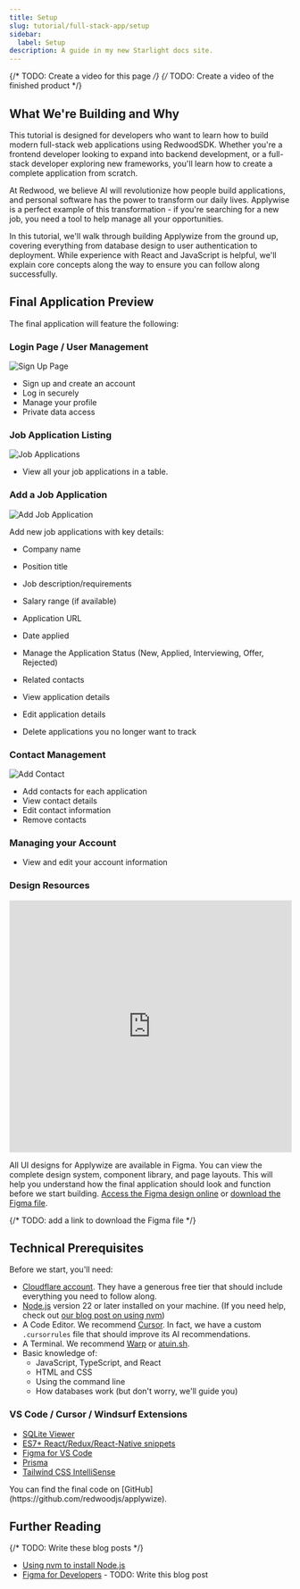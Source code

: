 ```yaml
---
title: Setup
slug: tutorial/full-stack-app/setup
sidebar:
  label: Setup
description: A guide in my new Starlight docs site.
---
```



{/* TODO: Create a video for this page */}
{/* TODO: Create a video of the finished product */}

## What We're Building and Why

This tutorial is designed for developers who want to learn how to build modern full-stack web applications using RedwoodSDK. Whether you're a frontend developer looking to expand into backend development, or a full-stack developer exploring new frameworks, you'll learn how to create a complete application from scratch.

At Redwood, we believe AI will revolutionize how people build applications, and personal software has the power to transform our daily lives. Applywise is a perfect example of this transformation - if you're searching for a new job, you need a tool to help manage all your opportunities.

In this tutorial, we'll walk through building Applywize from the ground up, covering everything from database design to user authentication to deployment. While experience with React and JavaScript is helpful, we'll explain core concepts along the way to ensure you can follow along successfully.

## Final Application Preview

The final application will feature the following:

### Login Page / User Management

![Sign Up Page](./images/signup.png)
- Sign up and create an account
- Log in securely
- Manage your profile
- Private data access

### Job Application Listing

![Job Applications](./images/application-list.png)

- View all your job applications in a table.

### Add a Job Application

![Add Job Application](./images/create-application.png)

Add new job applications with key details:
- Company name
- Position title
- Job description/requirements
- Salary range (if available)
- Application URL
- Date applied
- Manage the Application Status (New, Applied, Interviewing, Offer, Rejected)
- Related contacts

- View application details
- Edit application details
- Delete applications you no longer want to track

### Contact Management

![Add Contact](./images/add-contact.png)

- Add contacts for each application
- View contact details
- Edit contact information
- Remove contacts

### Managing your Account

- View and edit your account information

### Design Resources

<iframe style="border: 1px solid rgba(0, 0, 0, 0.1);" width="100%" height="450" src="https://embed.figma.com/design/nqBPIIfe0MO4W8zOfW4oae/Redwood-Reloaded-Tutorial?node-id=1-3&embed-host=share" allowfullscreen></iframe>

All UI designs for Applywize are available in Figma. You can view the complete design system, component library, and page layouts. This will help you understand how the final application should look and function before we start building. [Access the Figma design online](https://www.figma.com/design/nqBPIIfe0MO4W8zOfW4oae/Redwood-Reloaded-Tutorial?node-id=1-3&t=9gzbWUrBb2G3qdoa-1) or [download the Figma file]().

{/* TODO: add a link to download the Figma file */}

## Technical Prerequisites

Before we start, you'll need:
- [Cloudflare account](https://www.cloudflare.com/plans/). They have a generous free tier that should include everything you need to follow along.
- [Node.js](https://nodejs.org/en/download/) version 22 or later installed on your machine. (If you need help, check out [our blog post on using nvm]())
- A Code Editor. We recommend [Cursor](https://www.cursor.com/). In fact, we have a custom `.cursorrules` file that should improve its AI recommendations.
- A Terminal. We recommend [Warp](https://warp.dev/) or [atuin.sh](https://atuin.sh/).
- Basic knowledge of:
  - JavaScript, TypeScript, and React
  - HTML and CSS
  - Using the command line
  - How databases work (but don't worry, we'll guide you)

### VS Code / Cursor / Windsurf Extensions

- [SQLite Viewer](https://marketplace.visualstudio.com/items?itemName=qwtel.sqlite-viewer)
- [ES7+ React/Redux/React-Native snippets](https://marketplace.visualstudio.com/items?itemName=dsznajder.es7-react-js-snippets)
- [Figma for VS Code](https://marketplace.visualstudio.com/items?itemName=figma.figma-vscode-extension)
- [Prisma](https://marketplace.visualstudio.com/items?itemName=Prisma.prisma)
- [Tailwind CSS IntelliSense](https://marketplace.visualstudio.com/items?itemName=bradlc.vscode-tailwindcss)

<Aside type="tip" title="Code on GitHub">
You can find the final code on [GitHub](https://github.com/redwoodjs/applywize).
</Aside>

## Further Reading

{/* TODO: Write these blog posts */}
- [Using nvm to install Node.js](https://nodejs.org/en/download)
- [Figma for Developers]() - TODO: Write this blog post
